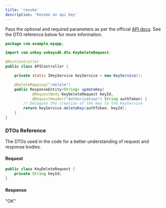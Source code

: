 ```yaml
---
title: 'revoke'
description: 'Revoke an api key'
---
```


Pass the optional and required parameters as per the official [API docs](https://unkey.dev/docs/api-reference/apis/list-keys). See the DTO reference below for more information.

```java
package com.example.myapp;

import com.unkey.unkeysdk.dto.KeyDeleteRequest;

@RestController
public class APIController {

    private static IKeyService keyService = new KeyService();

    @DeleteMapping("/delete")
    public ResponseEntity<String> updateKey(
            @RequestBody KeyDeleteRequest keyId,
            @RequestHeader("Authorization") String authToken) {
        // Delegate the creation of the key to the KeyService
        return keyService.deleteKey(authToken, keyId);
    }
}

```

### DTOs Reference

The DTOs used in the code for a better understanding of request and response bodies.

#### Request

```java
public class KeyDeleteRequest {
    private String keyId;
}
```

#### Response

"OK"
